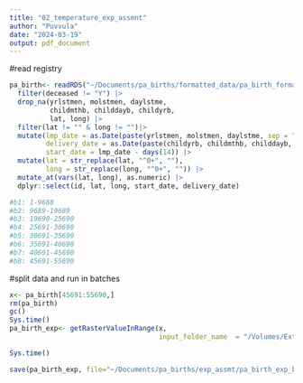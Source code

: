 ```yaml
---
title: "02_temperature_exp_assmnt"
author: "Puvvula"
date: "2024-03-19"
output: pdf_document
---
```


#read registry
```r
pa_birth<- readRDS("~/Documents/pa_births/formatted_data/pa_birth_formatted.rds") |>
  filter(deceased != "Y") |>
  drop_na(yrlstmen, molstmen, daylstme, 
          childmthb, childdayb, childyrb, 
          lat, long) |>
  filter(lat != "" & long != "")|>
  mutate(lmp_date = as.Date(paste(yrlstmen, molstmen, daylstme, sep = "-")),
         delivery_date = as.Date(paste(childyrb, childmthb, childdayb, sep = "-")),
         start_date = lmp_date - days(14)) |>
  mutate(lat = str_replace(lat, "^0+", ""),
         long = str_replace(long, "^0+", "")) |>
  mutate_at(vars(lat, long), as.numeric) |>
  dplyr::select(id, lat, long, start_date, delivery_date)
```

```r
#b1: 1-9688
#b2: 9689-19689
#b3: 19690-25690
#b4: 25691-30690
#b5: 30691-35690
#b6: 35691-40690
#b7: 40691-45690
#b8: 45691-55690
```


#split data and run in batches
```r
x<- pa_birth[45691:55690,]
rm(pa_birth)
gc()
Sys.time()
pa_birth_exp<- getRasterValueInRange(x, 
                                     input_folder_name  = "/Volumes/Extreme Pro/tmax/daily")

Sys.time()

save(pa_birth_exp, file="~/Documents/pa_births/exp_assmt/pa_birth_exp_b8.rda")
```

